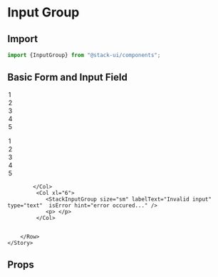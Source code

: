 
<Meta title="Components/StackInputGroup" component="StackInputGroup" />

<Story name="Import" />

# Input Group

## Import

```jsx
import {InputGroup} from "@stack-ui/components";
```
## Basic Form and Input Field

<Preview withToolbar>
    <Story name="Usage">
         <Row>
            <Col xl="6">
            <StackInputGroup size="sm" labelText="Name" type="text" />
            <p></p>
            <StackInputGroup icon="lock" iconVariant="#000" iconSize="12" size="sm" labelText="Name" type="text" />
            <p> </p>
            <StackInputGroup size="sm" labelText="Email" type="email" labelInline />
            <p> </p>
            <StackInputGroup labelText="Password" type="password" value="12345" />
            <p> </p>
             <StackInputGroup labelText="Website" type="webiste" placeholder="eg-www.website.com" />
            <p> </p>
             <StackInputGroup as="textarea" labelText="Message" rows="3" />
             <p> </p>
            <StackInputGroup size="sm" labelText="Read Only" type="text" value="Read Only" disabled />
            </Col>
             <Col xl="6">
            <StackInputGroup size="sm" as="select" labelText="Input Select" bg>
                <option>1</option>
                <option>2</option>
                <option>3</option>
                <option>4</option>
                <option>5</option>
            </StackInputGroup>
            <p> </p>
            <StackInputGroup size="sm" as="select" labelText="Multiple Select" multiple>
                <option>1</option>
                <option>2</option>
                <option>3</option>
                <option>4</option>
                <option>5</option>
            </StackInputGroup>
            <p> </p>
             <StackInputGroup iconAbc labelText="Default File Input" type="file" /> 
             <p> </p>
            <StackInputGroup labelText="Range" type="range" /> 
             <p> </p>
            <StackInputGroup labelText="Color" type="color" value="#56c2d6"/> 
             <p> </p>
             <StackInputGroup size="sm" labelText="Disable input" type="text"  disabled />
            <p> </p>
              
            </Col>
             <Col xl="6">
                <StackInputGroup size="sm" labelText="Invalid input" type="text"  isError hint="error occured..." />
                <p> </p>
             </Col>
            
           
        </Row>
    </Story>
</Preview>

<Story name="Props" />

## Props

<Props of={StackInputGroupTypes} />